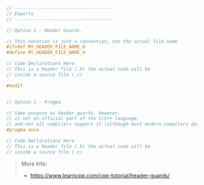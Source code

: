 

```C
// ------------------------------------
// Exports
// ------------------------------------

// Option 1 - Header Guards.

// This notation is just a convention, not the actual file name
#ifndef MY_HEADER_FILE_NAME_H
#define MY_HEADER_FILE_NAME_H

// Code Declarations Here
// This is a header file (.h) the actual code will be
// inside a source file (.c)

#endif


// Option 2 - Pragma

// Same purpose as header guards. However,
// is not an official part of the C/C++ language,
// and not all compilers support it (although most modern compilers do).
#pragma once

// Code Declarations Here
// This is a header file (.h) the actual code will be
// inside a source file (.c)
```

> More Info:
> - https://www.learncpp.com/cpp-tutorial/header-guards/
